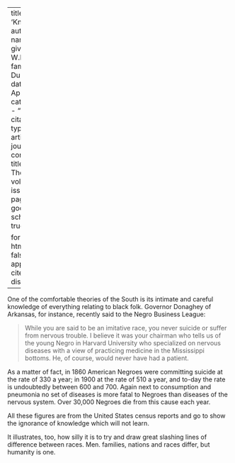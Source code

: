 
---
title: 'Knowledge'
author:
  - name:
      given: W.E.B.
      family: Du Bois
date: Apr. 1911
categories: 
  - ""
citation: 
  type: article-journal
  container-title: The Crisis
  volume: 2
  issue: 6
  page: 245
google-scholar: true

format:
  html:
    toc: false
    appendix-cite-as: display
---



One of the comfortable theories of the South is its intimate and careful knowledge of everything relating to black folk. Governor Donaghey of Arkansas, for instance, recently said to the Negro Business League:

> While you are said to be an imitative race, you never suicide or suffer from nervous trouble. I believe it was your chairman who tells us of the young Negro in Harvard University who specialized on nervous diseases with a view of practicing medicine in the Mississippi bottoms. He, of course, would never have had a patient.

As a matter of fact, in 1860 American Negroes were committing suicide at the rate of 330 a year; in 1900 at the rate of 510 a year, and to-day the rate is undoubtedly between 600 and 700. Again next to consumption and pneumonia no set of diseases is more fatal to Negroes than diseases of the nervous system. Over 30,000 Negroes die from this cause each year.

All these figures are from the United States census reports and go to show the ignorance of knowledge which will not learn.

It illustrates, too, how silly it is to try and draw great slashing lines of difference between races. Men. families, nations and races differ, but humanity is one.

